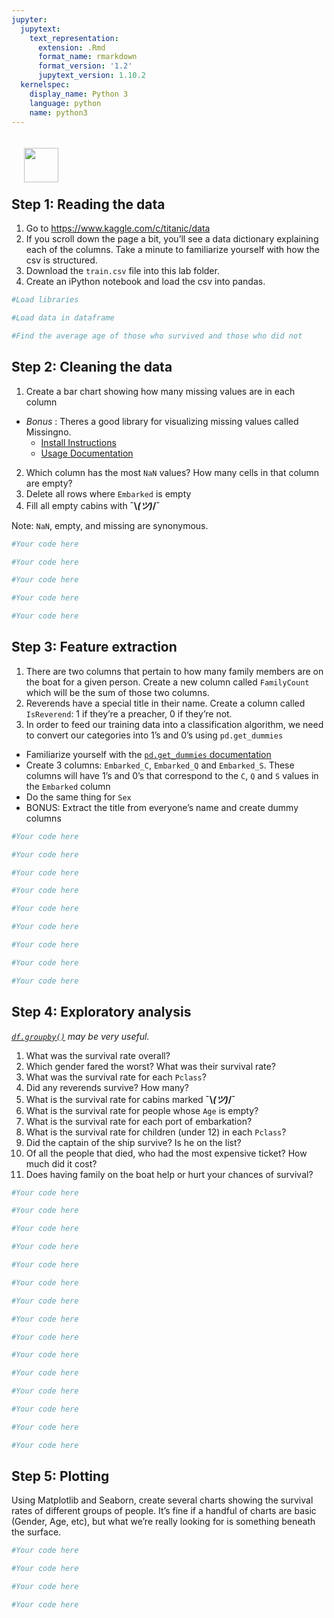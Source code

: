 ```yaml
---
jupyter:
  jupytext:
    text_representation:
      extension: .Rmd
      format_name: rmarkdown
      format_version: '1.2'
      jupytext_version: 1.10.2
  kernelspec:
    display_name: Python 3
    language: python
    name: python3
---
```


<img src="https://maltem.com/wp-content/uploads/2020/04/LOGO_MALTEM.png" style="float: left; margin: 20px; height: 55px">

<br>
<br>
<br>
<br>

## Step 1: Reading the data

1. Go to [https://www.kaggle.com/c/titanic/data](https://www.kaggle.com/c/titanic/data)
2. If you scroll down the page a bit, you'll see a data dictionary explaining each of the columns. Take a minute to familiarize yourself with how the csv is structured.
4. Download the `train.csv` file into this lab folder.
3. Create an iPython notebook and load the csv into pandas.


```python
#Load libraries
```

```python
#Load data in dataframe
```

```python
#Find the average age of those who survived and those who did not
```


## Step 2: Cleaning the data
1. Create a bar chart showing how many missing values are in each column
  - *Bonus* : Theres a good library for visualizing missing values called Missingno.
      - [Install Instructions](https://pypi.org/project/missingno/)
      - [Usage Documentation](https://github.com/ResidentMario/missingno)
2. Which column has the most `NaN` values? How many cells in that column are empty?
3. Delete all rows where `Embarked` is empty
4. Fill all empty cabins with **¯\\_(ツ)_/¯**

Note: `NaN`, empty, and missing are synonymous.

```python
#Your code here 
```

```python
#Your code here 
```

```python
#Your code here 
```

```python
#Your code here 
```

```python
#Your code here 
```

## Step 3: Feature extraction
1.  There are two columns that pertain to how many family members are on the boat for a given person. Create a new column called `FamilyCount` which will be the sum of those two columns.
2. Reverends have a special title in their name. Create a column called `IsReverend`: 1 if they're a preacher, 0 if they're not.
3. In order to feed our training data into a classification algorithm, we need to convert our categories into 1's and 0's using `pd.get_dummies`
  - Familiarize yourself with the [`pd.get_dummies` documentation](https://pandas.pydata.org/pandas-docs/stable/reference/api/pandas.get_dummies.html)
  - Create 3 columns: `Embarked_C`, `Embarked_Q` and `Embarked_S`. These columns will have 1's and 0's that correspond to the `C`, `Q` and `S` values in the `Embarked` column
  - Do the same thing for `Sex`
  - BONUS: Extract the title from everyone's name and create dummy columns

```python
#Your code here 
```

```python
#Your code here 
```

```python
#Your code here 
```

```python
#Your code here 
```

```python
#Your code here 
```

```python
#Your code here 
```

```python
#Your code here 
```

```python
#Your code here 
```

```python
#Your code here 
```

## Step 4: Exploratory analysis 
_[`df.groupby()`](https://pandas.pydata.org/pandas-docs/stable/reference/api/pandas.DataFrame.groupby.html) may be very useful._

1. What was the survival rate overall?
2. Which gender fared the worst? What was their survival rate?
3. What was the survival rate for each `Pclass`?
4. Did any reverends survive? How many?
5. What is the survival rate for cabins marked **¯\\_(ツ)_/¯**
6. What is the survival rate for people whose `Age` is empty?
7. What is the survival rate for each port of embarkation?
8. What is the survival rate for children (under 12) in each `Pclass`?
9. Did the captain of the ship survive? Is he on the list?
10. Of all the people that died, who had the most expensive ticket? How much did it cost?
11. Does having family on the boat help or hurt your chances of survival?

```python
#Your code here 
```

```python
#Your code here 
```

```python
#Your code here 
```

```python
#Your code here 
```

```python
#Your code here 
```

```python
#Your code here 
```

```python
#Your code here 
```

```python
#Your code here 
```

```python
#Your code here 
```

```python
#Your code here 
```

```python
#Your code here 
```

```python
#Your code here 
```

```python
#Your code here 
```

```python
#Your code here 
```

```python
#Your code here 
```

## Step 5: Plotting
Using Matplotlib and Seaborn, create several charts showing the survival rates of different groups of people. It's fine if a handful of charts are basic (Gender, Age, etc), but what we're really looking for is something beneath the surface.


```python
#Your code here 
```

```python
#Your code here 
```

```python
#Your code here 
```

```python
#Your code here 
```
